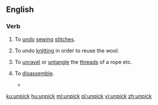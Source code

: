 ==English==

===Verb===
{{en-verb}}

# {{label|en|sewing}} To [[undo]] [[sewing]] [[stitch]]es.
# {{label|en|knitting}} To undo [[knitting]] in order to reuse the wool.
# To [[unravel]] or [[untangle]] the [[thread]]s of a rope etc.
# {{label|en|figuratively}} To [[disassemble]].
#* {{quote-news
|year=2011
|date=January 25
|author=Paul Fletcher
|title=Arsenal 3 - 0 Ipswich (agg 3 - 1)
|work=BBC
|url=http://news.bbc.co.uk/sport2/hi/football/league_cup/9371217.stm
|page=
|passage=The home team eventually started to '''unpick''' the Town defence and Fabregas forced a saved from visiting goalkeeper Marton Fulop after collecting a pass from Bendtner, who played on the right side of the front line.}}

[[ku:unpick]]
[[hu:unpick]]
[[ml:unpick]]
[[pl:unpick]]
[[vi:unpick]]
[[zh:unpick]]